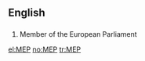 ==English==

==={{initialism}}===
{{en-noun}}

# Member of the European Parliament

[[el:MEP]]
[[no:MEP]]
[[tr:MEP]]